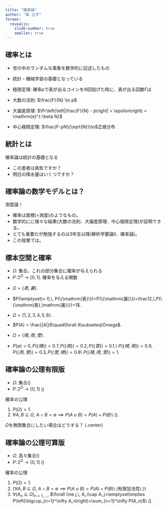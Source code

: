 ```yaml
---
title: "確率論"
author: "森 立平"
format:
  revealjs:
    slide-number: true
    smaller: true
---
```


## 確率とは

* 世の中のランダムな事象を数学的に記述したもの
* 統計・機械学習の基礎となっている
* 極限定理: 確率$p$で表が出るコインを$N$回投げた時に、表が出る回数$F$は

* 大数の法則: $\frac{F}{N} \to p$
* 大偏差原理: $\Pr\left(\left|\frac{F}{N} - p\right| > \epsilon\right) = \mathrm{e}^{-\beta N}$
* 中心極限定理: $\frac{F-pN}{\sqrt{N}}\to$正規分布

## 統計とは

確率論は統計の基礎となる

* この患者は病気ですか？
* 明日の降水量はいくつですか？

## 確率論の数学モデルとは？

:::{.r-stack}
測度論！
:::

* 確率は面積($=$測度)のようなもの。
* 数学的に\textbf{厳密}に様々な結果(大数の法則、大偏差原理、中心極限定理)が証明できる。
* とても重要だが勉強するのは3年生以降(解析学要論Ⅱ、確率論)。
* この授業では\emm{測度論には深入りせず、基礎的な部分はごまかしながら確率・統計の重要な理論について学ぶ}。

## 標本空間と確率

* $\Omega\colon$ 集合。これの部分集合に確率が与えられる
* $P\colon 2^\Omega\to[0,1].$ 確率を与える関数

::: {#exm-prob}

* $\Omega=\{表,裏\}$.
* $P(\emptyset)= 0,\, P(\{\mathrm{表}\})=P(\{\mathrm{裏}\})=\frac12,\,P(\{\mathrm{表},\mathrm{裏}\})=1$.

* $\Omega=\{1,2,3,4,5,6\}$.
* $P(A) = \frac{|A|}6\quad\forall A\subseteq\Omega$.

* $\Omega=\{晴,雨,雪\}$.
* $P(\emptyset)= 0,\, P(\{晴\})=0.7,\, P(\{雨\})=0.2,\,P(\{雪\})=0.1$,\\
$P(\{晴,雨\})=0.9,\, P(\{雨,雪\})=0.3,\, P(\{雪,晴\})=0.8$\\
$P(\{晴,雨,雪\})=1$.
:::

## 確率論の公理有限版
* $\Omega\colon$ \emm{有限}集合(\emm{標本空間})
* $P\colon 2^\Omega\to[0,1]$ (\emm{確率測度})

確率の公理

1. $P(\Omega)=1$.
2. $\forall A, B\subseteq\Omega$, $A\cap B=\emptyset\implies P(A\cup B)=P(A)+P(B)$\\ (\emm{有限加法性}).

$\Omega$を無限集合にしたい場合はどうする？ {.center}

## 確率論の公理可算版
* $\Omega\colon$ 高々\emm{可算}集合(\emm{標本空間})
* $P\colon 2^\Omega\to[0,1]$ (\emm{確率測度})

確率の公理

1. $P(\Omega)=1$.
2. {\color{lightgray}$\forall A, B\subseteq\Omega$, $A\cap B=\emptyset\implies P(A\cup B)=P(A)+P(B)$\\ (有限加法性).}\\
3. $\forall (A_n\subseteq\Omega)_{n=1,\dotsc}$, $\forall i\ne j,\, A_i\cap A_j=\emptyset\implies P\left(\bigcup_{n=1}^\infty A_n\right)=\sum_{n=1}^\infty P(A_n)$\\ (\emm{完全加法性, $\sigma$-加法性}).

